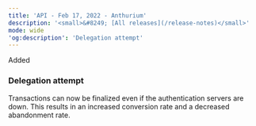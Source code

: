 ```yaml
---
title: 'API - Feb 17, 2022 - Anthurium'  
description: '<small>&#8249; [All releases](/release-notes)</small>'  
mode: wide  
'og:description': 'Delegation attempt'  
---
```

  
  <div class="pill pill-green rn-pill">Added</div> 
  
### Delegation attempt  

Transactions can now be finalized even if the authentication servers are down. This results in an increased conversion rate and a decreased abandonment rate.